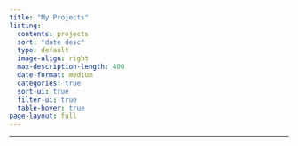 ```yaml
---
title: "My Projects"
listing:
  contents: projects
  sort: "date desc"
  type: default
  image-align: right
  max-description-length: 400
  date-format: medium
  categories: true
  sort-ui: true
  filter-ui: true
  table-hover: true
page-layout: full
---
```

---